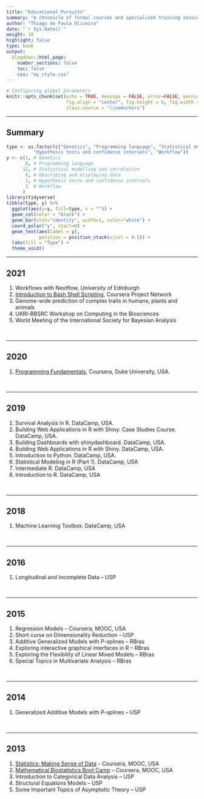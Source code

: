 ```yaml
---
title: "Educational Pursuits"
summary: "A chronicle of formal courses and specialized training sessions" 
author: "Thiago de Paula Oliveira"
date: "`r Sys.Date()`"
weight: 10
highlight: false
type: book
output:
  blogdown::html_page:
    number_sections: false
    toc: false
    css: "my_style.css"
---
```


```r
# Configuring global parameters
knitr::opts_chunk$set(echo = TRUE, message = FALSE, error=FALSE, warning = FALSE,
                      fig.align = "center", fig.height = 6, fig.width = 6,
                      class.source = "lineAnchors")
```
<hr>
## Summary

```r
type <- as.factor(c("Genetics", "Programming language", "Statistical modelling and correlation", "Describing and displaying data", 
          "Hypothesis tests and confidence intervals", "Workflow"))
y <- c(1, # Genetics
       6, # Programming language
      12, # Statistical modelling and correlation
       6, # Describing and displaying data
       1, # Hypothesis tests and confidence intervals
       2  # Workflow
      )
library(tidyverse)
tibble(type, y) %>%
  ggplot(aes(y=y, fill=type, x = "")) + 
  geom_col(color = "black") +
  geom_bar(stat="identity", width=1, color="white") +
  coord_polar("y", start=0) +
  geom_text(aes(label = y),
            position = position_stack(vjust = 0.5)) +
  labs(fill = "Type") +
  theme_void() 
```


<hr>

## 2021

1. Workflows with Nextflow, University of Edinburgh
2. [Introduction to Bash Shell Scripting](https://www.coursera.org/account/accomplishments/certificate/3FXUKF7J65G8), Coursera Project Network
3. Genome-wide prediction of complex traits in humans, plants and animals
4. UKRI-BBSRC Workshop on Computing in the Biosciences
5. World Meeting of the International Society for Bayesian Analysis

<br>
<hr>
## 2020

1. [Programming Fundamentals](https://www.coursera.org/account/accomplishments/certificate/HW36TQ7CA337), Coursera, Duke University, USA.

<br>
<hr>
## 2019

1. Survival Analysis in R. DataCamp, USA.
2. Building Web Applications in R with Shiny: Case Studies Course. DataCamp, USA.
3. Building Dashboards with shinydashboard. DataCamp, USA.
4. Building Web Applications in R with Shiny. DataCamp, USA.
5. Introduction to Python. DataCamp, USA.
6. Statistical Modeling in R (Part 1). DataCamp, USA
7. Intermediate R. DataCamp, USA
8. Introduction to R. DataCamp, USA

<br>
<hr>
## 2018 

1. Machine Learning Toolbox. DataCamp, USA

<br>
<hr>
## 2016
1. Longitudinal and Incomplete Data – USP

<br>
<hr>
## 2015
1. Regression Models – Coursera, MOOC, USA
2. Short curse on Dimensionality Reduction – USP
3. Additive Generalized Models with P-splines – RBras
4. Exploring interactive graphical interfaces in R – RBras
5. Exploring the Flexibility of Linear Mixed Models – RBras
6. Special Topics in Multivariate Analysis – RBras

<br>
<hr>
## 2014

1. Generalized Additive Models with P-splines – USP

<br>
<hr>
## 2013

1. [Statistics: Making Sense of Data](https://www.coursera.org/api/legacyCertificates.v1/spark/statementOfAccomplishment/970433~3060810/pdf) – Coursera, MOOC, USA
2. [Mathematical Biostatistics Boot Camp](https://www.coursera.org/api/legacyCertificates.v1/spark/statementOfAccomplishment/970405~3060810/pdf) – Coursera, MOOC, USA
3. Introduction to Categorical Data Analysis – USP
4. Structural Equations Models – USP
5. Some Important Topics of Asymptotic Theory – USP